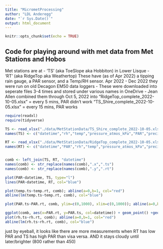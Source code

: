 ```yaml
---
title: "MicrometProcessing"
author: "LDL Anderegg"
date: "`r Sys.Date()`"
output: html_document
---
```


```r
knitr::opts_chunk$set(echo = TRUE)
```

## Code for playing around with met data from Met Stations and Hobos

Met stations are at 
- 'TS' (aka ToeSlope aka Hobbiton) in Lower Lisque
- 'RT' (aka RidgeTop aka Weathertop)
These have (as of Apr 2022) a tipping rain gauge, a PAR sensor, and a Temp/RH sensor.
Apr 2022 - Dec 2022 they were run on old Decagon EM50 data loggers
- These were downloaded into seperate files 3-4 times and stored under various names in OneDrive
- Jean Allen combined them through Oct 5, 2022 into 
"RidgeTop_complete_2022-10-05.xlsx" = every 5 mins, PAR didn't work
"TS_Shire_complete_2022-10-05.xlsx" = every 15 mins, PAR works






```r
require(readxl)
require(tidyverse)
```



```r
TS <- read_xlsx("./data/MetStationData/TS_Shire_complete_2022-10-05.xlsx",skip = 2)[,-c(7:8)]
names(TS) <- c("datetime","rh","temp","pressure_atmos_kPa","PAR","precip_mm")

RT <- read_xlsx("./data/MetStationData/RidgeTop_complete_2022-10-05.xlsx",skip = 2)[,-c(7:8)]
names(RT) <- c("datetime","PAR","rh","temp","pressure_atmos_kPa","precip_mm")


comb <- left_join(TS, RT, "datetime")
names(comb) <- str_replace(names(comb),".x",".ts")
names(comb) <- str_replace(names(comb),".y",".rt")
```

``` r
plot(PAR~datetime, TS, type="l")
lines(PAR~datetime, RT, col="blue")

plot(temp.ts~temp.rt, comb); abline(a=0,b=1, col="red")
abline(lm(temp.ts~temp.rt, comb), col="blue")

plot(PAR.ts~PAR.rt, comb, ylim=c(0,1000), xlim=c(0,1000)); abline(a=0,b=1, col="red")

ggplot(comb, aes(x=PAR.rt, y=PAR.ts, col=datetime)) + geom_point() +geom_abline(slope=1, intercept=-150) + geom_abline(slope=1, intercept=150)
plot(rh.ts~rh.rt, comb); abline(a=0,b=1, col="red")
abline(lm(rh.ts~rh.rt, comb), col="blue")
```
just by eyeball, it looks like there are more measurements when RT has low PAR and TS has high PAR than visa versa. AND it stays cloudy until later/brighter (800 rather than 450)

